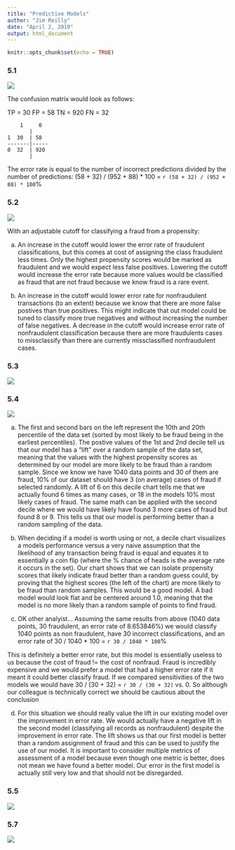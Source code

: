 ```yaml
---
title: "Predictive Models"
author: "Jim Reilly"
date: "April 2, 2019"
output: html_document
---
```


```r
knitr::opts_chunk$set(echo = TRUE)
```

### 5.1

![](figures/question1.png)

The confusion matrix would look as follows:

TP = 30
FP = 58
TN = 920
FN = 32
```
    1     0
       |
1  30  | 58
-------|-----
0  32  | 920
       |
```
The error rate is equal to the number of incorrect predictions divided by the number of predictions:  (58 + 32) / (952 + 88) \* 100 = `r (58 + 32) / (952 + 88) * 100`%



### 5.2

![](figures/question2.png)

With an adjustable cutoff for classifying a fraud from a propensity:

a. An increase in the cutoff would lower the error rate of fraudulent classifications, but this comes at cost of assigning the class fraudulent less times. Only the highest propensity scores would be marked as fraudulent and we would expect less false positives. Lowering the cutoff would increase the error rate because more values would be classified as fraud that are not fraud because we know fraud is a rare event.

b. An increase in the cutoff would lower error rate for nonfraudulent transactions (to an extent) because we know that there are more false postives than true positives. This might indicate that out model could be tuned to classify more true negatives and without increasing the number of false negatives. A decrease in the cutoff would increase error rate of nonfraudulent classification because there are more fraudulents cases to missclassify than there are currently missclassified nonfraudulent cases. 

### 5.3

![](figures/question3.png)

### 5.4

![](figures/question4.png)

a. The first and second bars on the left represent the 10th and 20th percentile of the data set (sorted by most likely to be fraud being in the earliest percentiles). The postive values of the 1st and 2nd decile tell us that our model has a "lift" over a random sample of the data set, meaning that the values with the highest propensity scores as determined by our model are more likely to be fraud than a random sample. Since we know we have 1040 data points and 30 of them are fraud, 10% of our dataset should have 3 (on average) cases of fraud if selected randomly. A lift of 6 on this decile chart tells me that we actually found 6 times as many cases, or 18 in the models 10% most likely cases of fraud. The same math can be applied with the second decile where we would have likely have found 3 more cases of fraud but found 8 or 9. This tells us that our model is performing better than a random sampling of the data.

b. When deciding if a model is worth using or not, a decile chart visualizes a models performance versus a very naive assumption that the likelihood of any transaction being fraud is equal and equates it to essentially a coin flip (where the % chance of heads is the average rate it occurs in the set). Our chart shows that we can isolate propensity scores that likely indicate fraud better than a random guess could, by proving that the highest scores (the left of the chart) are more likely to be fraud than random samples. This would be a good model. A bad model would look flat and be centered around 1.0, meaning that the model is no more likely than a random sample of points to find fraud.

c. OK other analyist... Assuming the same results from above (1040 data points, 30 fraudulent, an error rate of 8.653846%) we would classify 1040 points as non fraudulent, have 30 incorrect classifications, and an error rate of 30 / 1040 \* 100 = `r 30 / 1040 * 100`%

This is definitely a better error rate, but this model is essentially useless to us because the cost of fraud != the cost of nonfraud. Fraud is incredibly expensive and we would prefer a model that had a higher error rate if it meant it could better classify fraud. If we compared sensitivities of the two models we would have 30 / (30 + 32) = `r 30 / (30 + 32)` vs. 0. So although our colleague is technically correct we should be cautious about the conclusion

d. For this situation we should really value the lift in our existing model over the improvement in error rate. We would actually have a negative lift in the second model (classifying all records as nonfraudulent) despite the improvement in error rate. The lift shows us that our first model is better than a random assignment of fraud and this can be used to justify the use of our model. It is important to consider multiple metrics of assessment of a model because even though one metric is better, does not mean we have found a better model. Our error in the first model is actually still very low and that should not be disregarded.

### 5.5

![](figures/question5.png)


### 5.7

![](figures/question7.png)
